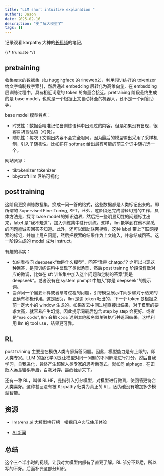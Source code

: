 ```yaml
---
title: "LLM short intuitive explanation "
authors: Jason
date: 2025-02-16
description: "更了解大模型了"
tags: []
---
```



记录观看 karpathy 大神的[长视频](https://www.youtube.com/watch?v=7xTGNNLPyMI&ab_channel=AndrejKarpathy)的笔记。

{/* truncate */}

## pretraining

收集庞大的数据集（如 huggingface 的 fineweb2），利用预训练好的 tokenizer 给文字编制数字索引，然后通过 embedding 层转化为高维向量，在 embedding 层训练过程中，具有相近词意的 token 的向量会接近。pretraining 阶段最终生成的是 base model，也就是一个根据上文自动补全的机器人，还不是一个问答助手。

base model 模型特点：

- 时效性：数据会精准记忆出训练语料中出现过的内容，但是如果没有出现，很容易胡言乱语（幻觉）。
- 随机性：每次下文输出内容不会完全相同，因为最后的模型输出采用了采样机制，引入了随机性。比如在在 softmax 给出最有可能的前三个词中随机选一个。

网站资源：

- tiktokenizer tokenizer
- bbycroft llm 网络可视化

## post training

这阶段更换训练数据集，换成一问一答的格式，这些数据都是人类标记出来的。即所谓的 Supervised Fine-Tuning, SFT。此外，这阶段还完成减轻幻觉的工作。具体方法是，探寻 base model 的知识边界，然后把一些明显幻觉的问题标注出来，label 是“我不知道”，加入训练集中进行训练。这样，llm 能学到在他不熟悉的问题能诚实回答不知道。此外，还可以借助联网搜索，这种 label 带上了联网搜索的标记，并加上用户问题，然后把搜索的结果作为上文输入，并总结成回答。这一阶段生成的 model 成为 instruct。

有趣的事实：

- 如何看待问 deepseek“你是什么模型”，回答“我是 chatgpt"? 之所以出现这种回答，是预训练语料中出现了类似场景，然后 post training 阶段没有做对应的微调，比如在 sft 训练集中加入这个问题和定制的答案”我是 deepseek“。或者没有在 system prompt 中加入”你是 deepseek“的提示词。
- 当询问一个需要计算或者思考过程的问题，引导模型展示中间步骤对于结果的正确有积极作用。这是因为，llm 是逐 token 吐出的，下一个 token 是根据之前一定大小的 window 生成的。如果省去中间过程直接出结果，对于模型的要求太高，就容易产生幻觉。因此提示词最后包含 step by step 会更好。或者是"use code", llm 会把 code 送到其他服务器单独执行并返回结果，这样利用 llm 的 tool use，结果更可靠。

## RL

post training 主要是在模仿人类专家解答问题。因此，模型能力是有上限的，即人类专家。LLM 的强化学习是让模型对同一问题的不同解法进行打分，然后自我学习，自我进化，最终产生超越人类专家的思考新范式。就如同 alphago，在击败人类最强棋手后，自我对弈，最终独步天下。

还有一种 RL，叫做 RLHF，是指引入打分模型，对模型进行微调，使回答更符合人类喜好。这种甚至没有被 Karpathy 归类为真正的 RL，因为他没有增加多少模型智能。

## 资源

- lmarena.ai 大模型排行榜，根据用户实际使用体验

- [AI 新闻](https://buttondown.com/ainews/archive/ainews-small-news-items/)

## 总结

这个三个半小时的视频，让我对大模型内部有了直观了解。RL 部分不熟悉，所以写的不好。后面补齐这部分知识。
